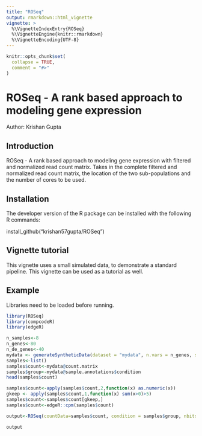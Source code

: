```yaml
---
title: "ROSeq"
output: rmarkdown::html_vignette
vignette: >
  %\VignetteIndexEntry{ROSeq}
  %\VignetteEngine{knitr::rmarkdown}
  %\VignetteEncoding{UTF-8}
---
```


```r
knitr::opts_chunk$set(
  collapse = TRUE,
  comment = "#>"
)
```

# ROSeq - A rank based approach to modeling gene expression

Author: Krishan Gupta

## Introduction

ROSeq - A rank based approach to modeling gene expression with filtered and normalized read count matrix. Takes in the complete filtered and normalized read count matrix, the location of the two sub-populations and the number of cores to be used.

## Installation

The developer version of the R package can be installed with the following R commands:

install_github("krishan57gupta/ROSeq")

## Vignette tutorial

This vignette uses a small simulated data, to demonstrate a standard pipeline. This vignette can be used as a tutorial as well.

## Example

Libraries need to be loaded before running.


```r
library(ROSeq)
library(compcodeR)
library(edgeR)
```

```r
n_samples<-8
n_genes<-80
n_de_genes<-40
mydata <- generateSyntheticData(dataset = "mydata", n.vars = n_genes, samples.per.cond = n_samples, n.diffexp = n_de_genes)
samples<-list()
samples$count<-mydata@count.matrix
samples$group<-mydata@sample.annotations$condition
head(samples$count)
```

```r
samples$count<-apply(samples$count,2,function(x) as.numeric(x))
gkeep <- apply(samples$count,1,function(x) sum(x>0)>5)
samples$count<-samples$count[gkeep,]
samples$count<-edgeR::cpm(samples$count)
```

```r
output<-ROSeq(countData=samples$count, condition = samples$group, nbits=10, numCores=1)
```

```r
output
```

